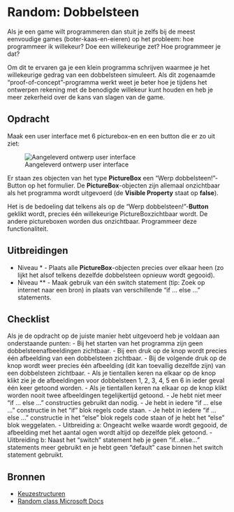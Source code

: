 # Random: Dobbelsteen

Als je een game wilt programmeren dan stuit je zelfs bij de meest eenvoudige games (boter-kaas-en-eieren) op het probleem: hoe programmeer ik willekeur? Doe een willekeurige zet? Hoe programmeer je dat?

Om dit te ervaren ga je een klein programma schrijven waarmee je het willekeurige gedrag van een dobbelsteen simuleert. Als dit zogenaamde “proof-of-concept”-programma werkt weet je beter hoe je tijdens het ontwerpen rekening met de benodigde willekeur kunt houden en heb je meer zekerheid over de kans van slagen van de game.

## Opdracht
Maak een user interface met 6 picturebox-en en een button die er zo uit ziet:

![Aangeleverd ontwerp user interface](figures/Dobbelsteen-ui.png)

Er staan zes objecten van het type **PictureBox** een “Werp dobbelsteen!”-Button op het formulier. De **PictureBox**-objecten zijn allemaal onzichtbaar als het programma wordt uitgevoerd (de **Visible Property** staat op **false**).

Het is de bedoeling dat telkens als op de “Werp dobbelsteen!”-**Button** geklikt wordt, precies één willekeurige PictureBoxzichtbaar wordt. De andere pictureboxen worden dus onzichtbaar. Programmeer deze functionaliteit.

## Uitbreidingen
- Niveau * - Plaats alle **PictureBox**-objecten precies over elkaar heen (zo lijkt het alsof telkens dezelfde dobbelsteen opnieuw wordt gegooid).
- Niveau ** - Maak gebruik van één switch statement (tip: Zoek op internet naar een bron) in plaats van verschillende “if … else … ” statements.

## Checklist
Als je de opdracht op de juiste manier hebt uitgevoerd heb je voldaan aan onderstaande punten:
- Bij het starten van het programma zijn geen dobbelsteenafbeeldingen zichtbaar.
- Bij een druk op de knop wordt precies één afbeelding van een dobbelsteen zichtbaar.
- Bij de volgende druk op de knop wordt weer precies één afbeelding (dit kan toevallig dezelfde zijn) van een dobbelsteen zichtbaar.
- Als je tientallen keren na elkaar op de knop klikt zie je de afbeeldingen voor dobbelsteen 1, 2, 3, 4, 5 en 6 in ieder geval één keer getoond worden.
- Als je tientallen keren na elkaar op de knop klikt worden nooit twee afbeeldingen tegelijkertijd getoond.
- Je hebt niet meer “if … else …” constructies gebruikt dan nodig.
- Je hebt in iedere “if … else …” constructie in het “if” blok regels code staan.
- Je hebt in iedere “if … else …” constructie in het “else” blok regels code staan of je hebt het “else” blok weggelaten.
- Uitbreiding a: Ongeacht welke waarde wordt gegooid, de afbeelding met het aantal ogen wordt altijd op dezelfde plek getoond.
- Uitbreiding b: Naast het “switch” statement heb je geen “if…else…” statements meer gebruikt en je hebt geen “default” case binnen het switch statement gebruikt.

## Bronnen
- [Keuzestructuren](https://stasemsoft.github.io/softwarematerial/docs/basic/conditioneel/naslag_Keuzestructuren.html)
- [Random class Microsoft Docs](https://docs.microsoft.com/en-us/dotnet/api/system.random?view=net-5.0)
